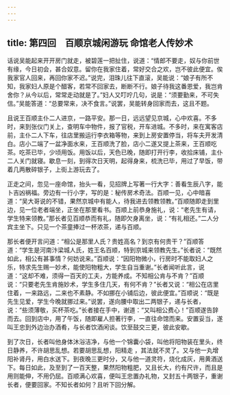 ```yaml
---
---
---
```

title: 第四回　百顺京城闲游玩 命馆老人传妙术
---



话说吴能起来开开房门就走，被碧莲一把扯住，说道：“情郎不要走，奴与你前世有缘，今日初会，甚合奴意。留你在我家住着，常好交合之欢，岂不彼此便宜。俟我家官人回来，再回你家不迟。”说完，泪珠儿往下直滚，吴能说：“娘子有所不知，我家妇人原是个醋客，若常不回家去，断断不行。娘子待我这番恩爱，我岂肯舍你？从今以后，常常走动就是了。”妇人又叮咛几句，说是：“须要勤来，不可失信。”吴能答道：“总要常来，决不食言。”说罢，吴能转身回家而去，这且不题。

且说王百顺主仆二人进京，一路平安。那一日，远远望见京城，心中欢喜。不多时，来到张仪门关上，查明车中物件，报了官税，开车进城。不多时，来在寓客店前，主仆二人下车，往店里搬运行李衣箱等物，来到上房安置停当，将车夫开发清白。店小二端了一盆净面水来，王百顺洗了脸，店小二遂又提上茶来，王百顺吃茶。吃茶已毕，少顷用饭。用饭以后，天色已晚，随即打开行李，收拾床铺，主仆二人关门就寝。歇息一刻，到得次日天明，起得身来，梳洗已毕，用过了早饭，带着几两散碎银子，上街上游玩去了。

正走之间，忽见一座命馆，抬头一看，见招牌上写著一行大字：善看生辰八字，能卜吉凶祸福。旁边有一行小字，写的是：秘传房术奇法。百顺一见，心中暗喜道：“吴大哥说的不错，果然京城中有能人，待我进去领教领教。”百顺随即走到里边，见一位老者端坐，正坐在那里看书。百顺上前恭身施礼，说：“老先生有请，学生特来领教。”那长者见百顺恭而有礼，随即欠身离坐，说：“有礼相还。”二人分宾主坐下。只见一个茶童捧过一杯浓茶，递与百顺。

那长者便开言问道：“相公是那里人氏？贵姓高名？到京有何贵干？”百顺答道：“学生是河南汴梁城人氏，姓王名百顺，特到京城来领教先生。”长者说：“既然如此，相公有甚事情？何妨说来。”百顺说：“因阳物微小，行房时不能取妇人之乐，特求先生赐一妙术，能使阳物粗大，学生自当重谢。”长者闻听此言，说道：“这却不难，须得一百天的工夫，方能养成。不知相公肯与不肯？”百顺说：“只要老先生肯施妙术，学生多住几天，有何不肯？”长者又说：“相公在店里住着，一来路远，二来也不素静。不如挪在小铺后边，彼此便宜。”百顺说：“既是先生见爱，学生今晚就挪过来。”说罢，遂向腰中取出二两银子，递与长者，说：“些须薄敬，买杯茶吃。”长者接在手中，谢道：“又叫相公费心！”百顺遂告辞而去。回到店中，用了午饭，随即雇人担著行李，一直往命馆而来。安置妥当，遂叫王忠到外边治办酒肴，与长者饮酒闲谈。饮至鼓交三更，彼此安歇。

到了次日，长者叫他身体沐浴洁净，与他一个锦囊小袋，叫他将阳物装在里头，终日静养，不许胡思乱想。若要胡思乱想，阳精走 ，其法就不灵了。又与他一丸增阳补肾丹，用白水送下。到夜晚三更时分，又与他一道灵符，烧化成灰，用黄酒送下。每日如此，及至到了一百天整，果然阳物粗肥，又且长大，约有尺许，而且是用则能伸，不用仍屈。百顺满心欢喜，便叫王忠置办礼物，又封五十两银子，重谢长者，便要回家。不知长者如何？且听下回分解。